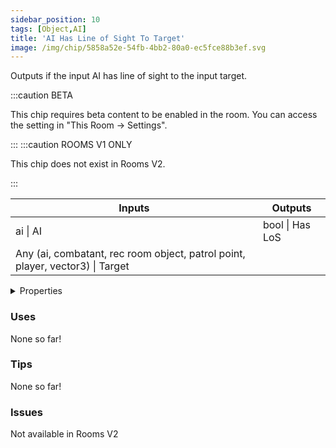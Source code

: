 ```yaml
---
sidebar_position: 10
tags: [Object,AI]
title: 'AI Has Line of Sight To Target'
image: /img/chip/5858a52e-54fb-4bb2-80a0-ec5fce88b3ef.svg
---
```


Outputs if the input AI has line of sight to the input target.

:::caution BETA

This chip requires beta content to be enabled in the room. You can access the setting in "This Room -> Settings".

:::
:::caution ROOMS V1 ONLY
    
This chip does not exist in Rooms V2.

:::


<IChip uuid="5858a52e-54fb-4bb2-80a0-ec5fce88b3ef"/>

<table><thead><tr><th>Inputs</th><th>Outputs</th></tr></thead><tbody><tr><td>ai | AI</td><td>bool | Has LoS</td></tr><tr><td>Any (ai, combatant, rec room object, patrol point, player, vector3) | Target</td><td /></tr></tbody></table>

<details>
  <summary>Properties</summary>
  <div>
    <div>
    <table>
      <tbody>
        <tr>
          <td>Is beta required?</td>
          <td>Yes</td>
        </tr>
        <tr>
          <td>Is chip a trolling risk?</td>
          <td>No</td>
        </tr>
        <tr>
          <td>Is chip a role assignment risk?</td>
          <td>No</td>
        </tr>
        <tr>
          <td>Chip UUID</td>
          <td>5858a52e-54fb-4bb2-80a0-ec5fce88b3ef</td>
        </tr>
        <tr>
          <td>Room availability</td>
          <td>Rooms V1 only</td>
        </tr>
      </tbody>
    </table>
    </div>
  </div>
</details>

### Uses

None so far!

### Tips

None so far!

### Issues

Not available in Rooms V2
